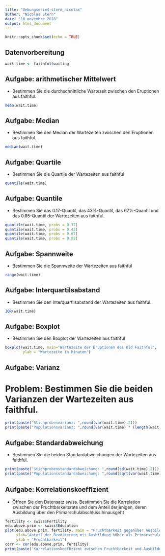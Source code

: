 ```yaml
---
title: "Uebungserie4-stern_nicolas"
author: "Nicolas Stern"
date: "10 novembre 2018"
output: html_document
---
```


```r
knitr::opts_chunk$set(echo = TRUE)
```
## Datenvorbereitung
```r
wait.time <- faithful$waiting
```


## Aufgabe: arithmetischer Mittelwert
- Bestimmen Sie die durchschnittliche Wartezeit zwischen den Eruptionen aus faithful.
```r
mean(wait.time)
```

## Aufgabe: Median
- Bestimmen Sie den Median der Wartezeiten zwischen den Eruptionen aus faithful.
```r
median(wait.time)
```


## Aufgabe: Quartile
- Bestimmen Sie die Quartile der Wartezeiten aus faithful
```r
quantile(wait.time)
```

## Aufgabe: Quantile
- Bestimmen Sie das 0.17-Quantil, das 43%-Quantil, das 67%-Quantil und das 0.85-Quantil der Wartezeiten aus faithful.
```r
quantile(wait.time, probs = 0.17)
quantile(wait.time, probs = 0.43)
quantile(wait.time, probs = 0.67)
quantile(wait.time, probs = 0.85)
```

## Aufgabe: Spannweite
- Bestimmen Sie die Spannweite der Wartezeiten aus faithful
```r
range(wait.time)
```

## Aufgabe: Interquartilsabstand
- Bestimmen Sie den Interquartilsabstand der Wartezeiten aus faithful.
```r
IQR(wait.time)
```

## Aufgabe: Boxplot
- Bestimmen Sie den Boxplot der Wartezeiten aus faithful
```r
boxplot(wait.time, main="Wartezeite der Eruptionen des Old Faithful",
        ylab = "Wartezeite in Minuten")
```

## Aufgabe: Varianz
# Problem: Bestimmen Sie die beiden Varianzen der Wartezeiten aus faithful.
```r
print(paste("Stichprobenvarianz: ",round(var(wait.time),2)))
print(paste("Populationsvarianz: ",round(var(wait.time) * (length(wait.time)-1)/ length(wait.time),2)))
```

## Aufgabe: Standardabweichung
- Bestimmen Sie die beiden Standardabweichungen der Wartezeiten aus faithful.
```r
print(paste("Stichprobenstandardabweichung: ",round(sd(wait.time),2)))
print(paste("Populationsstandardabweichung: ",round(sqrt(var(wait.time) * (length(wait.time)-1)/ length(wait.time)),2)))
```

## Aufgabe: Korrelationskoefﬁzient
- Öffnen Sie den Datensatz swiss. Bestimmen Sie die Korrelation zwischen der Fruchtbarkeitsrate und dem Anteil derjenigen, deren Ausbildung über den Primarschulabschluss hinausgeht
```r
fertility <- swiss$Fertility
edu.above.prim <- swiss$Education
plot(edu.above.prim, fertility, main = "Fruchtbarkeit gegenüber Ausbildung in 47 Gemeinden in CH (1888)",
     xlab="Anteil der Bevölkerung mit Ausbildung höher als Primarschule",
     ylab = "Fruchtbarkeit")
corr <- cor(edu.above.prim, fertility)
print(paste("Korrelationskoefﬁzient zwischen Fruchtbarkeit und Ausbildung: ",round(corr,2)))

```






